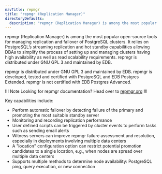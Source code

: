 ```yaml
---
navTitle: repmgr
title: "repmgr (Replication Manager)"
directoryDefaults:
  description: "repmgr (Replication Manager) is among the most popular open-source tools for managing replication and failover of PostgreSQL clusters. It relies on PostgreSQL’s streaming replication and hot standby capabilities allowing DBAs to simplify the process of setting up and managing clusters having high availability as well as read scalability requirements. repmgr is distributed under GNU GPL 3 and maintained by EDB."
---
```


repmgr (Replication Manager) is among the most popular open-source tools for managing replication and failover of PostgreSQL clusters. It relies on PostgreSQL’s streaming replication and hot standby capabilities allowing DBAs to simplify the process of setting up and managing clusters having high availability as well as read scalability requirements. repmgr is distributed under GNU GPL 3 and maintained by EDB.

repmgr is distributed under GNU GPL 3 and maintained by EDB. repmgr is developed, tested and certified with PostgreSQL and EDB Postgres Extended. repmgr is not certified with EDB Postgres Advanced.

!!! Note
   Looking for repmgr documentation? Head over to [repmgr.org](https://repmgr.org/)
!!!

Key capabilities include:
* Perform automatic failover by detecting failure of the primary and promoting the most suitable standby server
* Monitoring and recording replication performance
* User defined scripts can be triggered by cluster events to perform tasks such as sending email alerts
* Witness servers can improve repmgr failure assessment and resolution, especially in deployments involving multiple data centers
* A "location" configuration option can restrict potential promotion candidates to a single location, e.g., when nodes are spread over multiple data centers
* Supports multiple methods to determine node availability: PostgreSQL ping, query execution, or new connection
